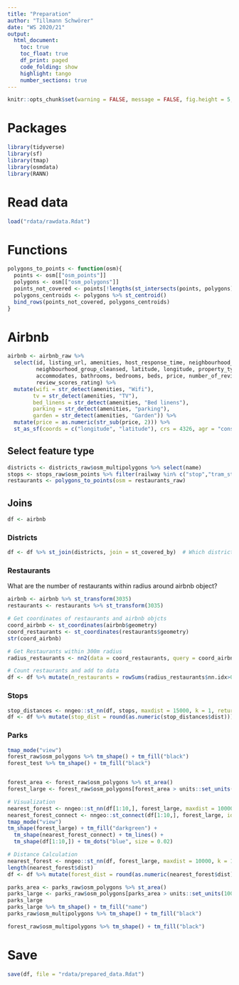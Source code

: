 ```yaml
---
title: "Preparation"
author: "Tillmann Schwörer"
date: "WS 2020/21"
output: 
  html_document:
    toc: true
    toc_float: true
    df_print: paged
    code_folding: show  
    highlight: tango
    number_sections: true
---
```


```r
knitr::opts_chunk$set(warning = FALSE, message = FALSE, fig.height = 5, fig.width = 12)
```

# Packages
```r
library(tidyverse)
library(sf)
library(tmap)
library(osmdata)
library(RANN)
```

# Read data
```r
load("rdata/rawdata.Rdat")
```

# Functions
```r
polygons_to_points <- function(osm){
  points <- osm[["osm_points"]]           
  polygons <- osm[["osm_polygons"]]
  points_not_covered <- points[!lengths(st_intersects(points, polygons)), ]
  polygons_centroids <- polygons %>% st_centroid()
  bind_rows(points_not_covered, polygons_centroids)
}
```

# Airbnb
```r
airbnb <- airbnb_raw %>% 
  select(id, listing_url, amenities, host_response_time, neighbourhood_cleansed,
         neighbourhood_group_cleansed, latitude, longitude, property_type, room_type, 
         accommodates, bathrooms, bedrooms, beds, price, number_of_reviews, 
         review_scores_rating) %>% 
  mutate(wifi = str_detect(amenities, "Wifi"),
        tv = str_detect(amenities, "TV"),
        bed_linens = str_detect(amenities, "Bed linens"),
        parking = str_detect(amenities, "parking"),
        garden = str_detect(amenities, "Garden")) %>%
  mutate(price = as.numeric(str_sub(price, 2))) %>%
  st_as_sf(coords = c("longitude", "latitude"), crs = 4326, agr = "constant")


```

## Select feature type
```r
districts <- districts_raw$osm_multipolygons %>% select(name)
stops <- stops_raw$osm_points %>% filter(railway %in% c("stop","tram_stop")) 
restaurants <- polygons_to_points(osm = restaurants_raw) 

```

## Joins
```r
df <- airbnb
```

### Districts
```r
df <- df %>% st_join(districts, join = st_covered_by)  # Which district covers an airbnb object?
```

### Restaurants
What are the number of restaurants within radius around airbnb object?

```r
airbnb <- airbnb %>% st_transform(3035)
restaurants <- restaurants %>% st_transform(3035)

# Get coordinates of restaurants and airbnb objcts
coord_airbnb <- st_coordinates(airbnb$geometry)
coord_restaurants <- st_coordinates(restaurants$geometry)
str(coord_airbnb)

# Get Restaurants within 300m radius
radius_restaurants <- nn2(data = coord_restaurants, query = coord_airbnb, k = 500, searchtype = "radius", radius = 300, eps = 0.0)

# Count restaurants and add to data
df <- df %>% mutate(n_restaurants = rowSums(radius_restaurants$nn.idx>0))
```

### Stops
```r
stop_distances <- nngeo::st_nn(df, stops, maxdist = 15000, k = 1, returnDist = TRUE)
df <- df %>% mutate(stop_dist = round(as.numeric(stop_distances$dist)))
```

### Parks
```r
tmap_mode("view")
forest_raw$osm_polygons %>% tm_shape() + tm_fill("black")
forest_test %>% tm_shape() + tm_fill("black")


forest_area <- forest_raw$osm_polygons %>% st_area()
forest_large <- forest_raw$osm_polygons[forest_area > units::set_units(1000000, m^2), ]

# Visualization
nearest_forest <- nngeo::st_nn(df[1:10,], forest_large, maxdist = 10000, k = 1, returnDist = FALSE)
nearest_forest_connect <- nngeo::st_connect(df[1:10,], forest_large, ids = bla)
tmap_mode("view")
tm_shape(forest_large) + tm_fill("darkgreen") + 
  tm_shape(nearest_forest_connect) + tm_lines() + 
  tm_shape(df[1:10,]) + tm_dots("blue", size = 0.02)

```

```r
# Distance Calculation
nearest_forest <- nngeo::st_nn(df, forest_large, maxdist = 10000, k = 1, returnDist = TRUE)
length(nearest_forest$dist)
df <- df %>% mutate(forest_dist = round(as.numeric(nearest_forest$dist)))
```


```r
parks_area <- parks_raw$osm_polygons %>% st_area()
parks_large <- parks_raw$osm_polygons[parks_area > units::set_units(1000000, m^2), ]
parks_large
parks_large %>% tm_shape() + tm_fill("name")
parks_raw$osm_multipolygons %>% tm_shape() + tm_fill("black")

forest_raw$osm_multipolygons %>% tm_shape() + tm_fill("black")
```



# Save
```r
save(df, file = "rdata/prepared_data.Rdat")
```

